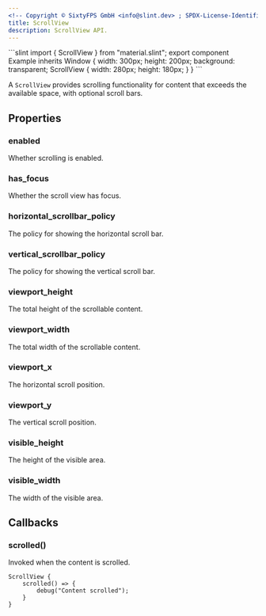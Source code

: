 ```yaml
---
<!-- Copyright © SixtyFPS GmbH <info@slint.dev> ; SPDX-License-Identifier: MIT -->
title: ScrollView
description: ScrollView API.
---
```



<CodeSnippetMD imagePath="" imageWidth="0" imageHeight="0" imageAlt="">
```slint
import { ScrollView } from "material.slint";
export component Example inherits Window {
    width: 300px;
    height: 200px;
    background: transparent;
    ScrollView {
        width: 280px;
        height: 180px;
    }
}
```
</CodeSnippetMD>

A `ScrollView` provides scrolling functionality for content that exceeds the available space, with optional scroll bars.

## Properties

### enabled
<SlintProperty propName="enabled" typeName="bool" defaultValue="true">
Whether scrolling is enabled.
</SlintProperty>

### has_focus
<SlintProperty propName="has_focus" typeName="bool" propertyVisibility="in-out">
Whether the scroll view has focus.
</SlintProperty>

### horizontal_scrollbar_policy
<SlintProperty propName="horizontal_scrollbar_policy" typeName="ScrollBarPolicy">
The policy for showing the horizontal scroll bar.
</SlintProperty>

### vertical_scrollbar_policy
<SlintProperty propName="vertical_scrollbar_policy" typeName="ScrollBarPolicy">
The policy for showing the vertical scroll bar.
</SlintProperty>

### viewport_height
<SlintProperty propName="viewport_height" typeName="length" propertyVisibility="in-out">
The total height of the scrollable content.
</SlintProperty>

### viewport_width
<SlintProperty propName="viewport_width" typeName="length" propertyVisibility="in-out">
The total width of the scrollable content.
</SlintProperty>

### viewport_x
<SlintProperty propName="viewport_x" typeName="length" propertyVisibility="in-out">
The horizontal scroll position.
</SlintProperty>

### viewport_y
<SlintProperty propName="viewport_y" typeName="length" propertyVisibility="in-out">
The vertical scroll position.
</SlintProperty>

### visible_height
<SlintProperty propName="visible_height" typeName="length" propertyVisibility="out">
The height of the visible area.
</SlintProperty>

### visible_width
<SlintProperty propName="visible_width" typeName="length" propertyVisibility="out">
The width of the visible area.
</SlintProperty>

## Callbacks

### scrolled()
Invoked when the content is scrolled.

```slint {2-4}
ScrollView {
    scrolled() => {
        debug("Content scrolled");
    }
}
``` 